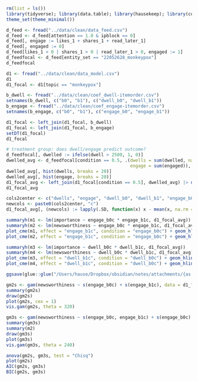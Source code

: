 ```r
rm(list = ls())
library(tidyverse); library(data.table); library(hausekeep); library(correlation); library(marginaleffects); library(mgcv); library(gratia)
theme_set(theme_minimal())
```

```r
d_feed <- fread("../data/clean/data_feed.csv")
d_feed <- d_feed[attention == 1.0 & ipblock == 0]
d_feed[, engage := likes_1 + shares_1 + read_later_1]
d_feed[, engaged := 0]
d_feed[likes_1 > 0 | shares_1 > 0 | read_later_1 > 0, engaged := 1]
d_feedfocal <- d_feed[entity_set == "22052628_monkeypox"]
d_feedfocal

d1 <- fread("../data/clean/data_model.csv")
d1
d1_focal <- d1[topic == "monkeypox"]

b_dwell <- fread("../data/clean/coef_dwell-itemorder.csv")
setnames(b_dwell, c("b0", "b1"), c("dwell_b0", "dwell_b1"))
b_engage <- fread("../data/clean/coef_engage-itemorder.csv")
setnames(b_engage, c("b0", "b1"), c("engage_b0", "engage_b1"))

d1_focal <- left_join(d1_focal, b_dwell)
d1_focal <- left_join(d1_focal, b_engage)
setDT(d1_focal)
d1_focal
```

```r
# treatment group: does dwell/engage predict outcome?
d_feedfocal[, dwelled := ifelse(dwell > 2500, 1, 0)]
dwelled_avg <- d_feedfocal[condition == 0.5, .(dwells = sum(dwelled, na.rm = T), 
                                               engage = sum(engaged)), .(user_id, condition)]
dwelled_avg[, hist(dwells, breaks = 20)]
dwelled_avg[, hist(engage, breaks = 20)]
d1_focal_avg <- left_join(d1_focal[condition == 0.5], dwelled_avg) |> data.table()
d1_focal_avg

cols2center <- c("dwells", "engage", "dwell_b0", "dwell_b1", "engage_b0", "engage_b1")
newcols <- paste0(cols2center, "c")
d1_focal_avg[, (newcols) := lapply(.SD, function(x) x - mean(x, na.rm = T)), .SDcols = cols2center]

summaryh(m1 <- lm(importance ~ engage_b0c * engage_b1c, d1_focal_avg))
summaryh(m2 <- lm(newsworthiness ~ engage_b0c * engage_b1c, d1_focal_avg))
plot_cme(m1, effect = "engage_b1c", condition = "engage_b0c") + geom_hline(yintercept = 0, lty = 'dashed') + labs(x = "initial engagement level", y = "marginal effect of 'engagement change over time' on importance")
plot_cme(m2, effect = "engage_b1c", condition = "engage_b0c") + geom_hline(yintercept = 0, lty = 'dashed') + labs(x = "initial engagement level", y = "marginal effect of 'engagement change over time' on newsworthiness")

summaryh(m3 <- lm(importance ~ dwell_b0c * dwell_b1c, d1_focal_avg))
summaryh(m4 <- lm(newsworthiness ~ dwell_b0c * dwell_b1c, d1_focal_avg))
plot_cme(m3, effect = "dwell_b1c", condition = "dwell_b0c") + geom_hline(yintercept = 0, lty = 'dashed') + labs(x = "initial engagement level", y = "marginal effect of 'dwell change over time' on importance")
plot_cme(m4, effect = "dwell_b1c", condition = "dwell_b0c") + geom_hline(yintercept = 0, lty = 'dashed') + labs(x = "initial engagement level", y = "marginal effect of 'dwell change over time' on newsworthiness")

ggsave(glue::glue("/Users/hause/Dropbox/obsidian/notes/attachments/{as.integer(Sys.time())}.png"), dpi = 300, bg = 'white', width = 8, height = 5)
```

```r
gm2s <- gam(newsworthiness ~ s(engage_b0c) + s(engage_b1c), data = d1_focal_avg)
summary(gm2s)
draw(gm2s)
plot(gm2s, cex = 1)
vis.gam(gm2s, theta = 320)

gm3s <- gam(newsworthiness ~ s(engage_b0c, engage_b1c) + s(engage_b0c) + s(engage_b1c), data = d1_focal_avg)
summary(gm3s)
summary(m2)
draw(gm3s)
plot(gm3s)
vis.gam(gm3s, theta = 240)

anova(gm2s, gm3s, test = "Chisq")
plot(gm2s)
AIC(gm2s, gm3s)
BIC(gm2s, gm3s)
```

